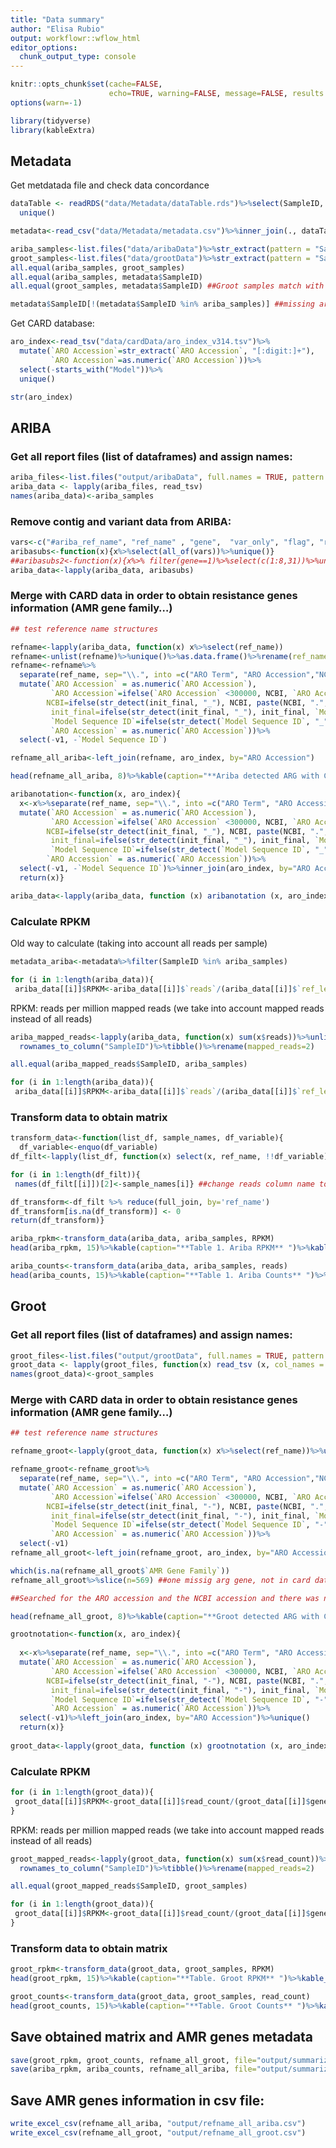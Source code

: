 ```yaml
---
title: "Data summary"
author: "Elisa Rubio"
output: workflowr::wflow_html
editor_options:
  chunk_output_type: console
---
```


```r
knitr::opts_chunk$set(cache=FALSE,
                      echo=TRUE, warning=FALSE, message=FALSE, results ='markup')
options(warn=-1)
```

```r
library(tidyverse)
library(kableExtra)
```

## Metadata 

Get metdatada file and check data concordance
```r
dataTable <- readRDS("data/Metadata/dataTable.rds")%>%select(SampleID, InitialReads)%>%
  unique()

metadata<-read_csv("data/Metadata/metadata.csv")%>%inner_join(., dataTable, by="SampleID")

ariba_samples<-list.files("data/aribaData")%>%str_extract(pattern = "Sample_\\d+")
groot_samples<-list.files("data/grootData")%>%str_extract(pattern = "Sample_\\d+")
all.equal(ariba_samples, groot_samples)
all.equal(ariba_samples, metadata$SampleID)
all.equal(groot_samples, metadata$SampleID) ##Groot samples match with metadata

metadata$SampleID[!(metadata$SampleID %in% ariba_samples)] ##missing ariba sample (Sample 83 is now included)

```

Get CARD database: 

```r
aro_index<-read_tsv("data/cardData/aro_index_v314.tsv")%>%
  mutate(`ARO Accession`=str_extract(`ARO Accession`, "[:digit:]+"),
         `ARO Accession`=as.numeric(`ARO Accession`))%>%                                                                   
  select(-starts_with("Model"))%>%
  unique()

str(aro_index)
```


## ARIBA

### Get all report files (list of dataframes) and assign names:

```r
ariba_files<-list.files("output/aribaData", full.names = TRUE, pattern ="ariba_report.tsv")
ariba_data <- lapply(ariba_files, read_tsv)
names(ariba_data)<-ariba_samples
```

### Remove contig and variant data from ARIBA:

```r
vars<-c("#ariba_ref_name", "ref_name" , "gene",  "var_only", "flag", "reads", "cluster", "ref_len", "free_text" )
aribasubs<-function(x){x%>%select(all_of(vars))%>%unique()}
##aribasubs2<-function(x){x%>% filter(gene==1)%>%select(c(1:8,31))%>%unique()} ##Only coding sequences
ariba_data<-lapply(ariba_data, aribasubs)
```

### Merge with CARD data in order to obtain resistance genes information (AMR gene family...)

```r
## test reference name structures

refname<-lapply(ariba_data, function(x) x%>%select(ref_name))
refname<-unlist(refname)%>%unique()%>%as.data.frame()%>%rename(ref_name=1)
refname<-refname%>%
  separate(ref_name, sep="\\.", into =c("ARO Term", "ARO Accession","NCBI","init_final","Model Sequence ID","v1") , remove = FALSE)%>%
  mutate(`ARO Accession` = as.numeric(`ARO Accession`),
         `ARO Accession`=ifelse(`ARO Accession` <300000, NCBI, `ARO Accession`),
        NCBI=ifelse(str_detect(init_final, "_"), NCBI, paste(NCBI, ".", init_final)),
         init_final=ifelse(str_detect(init_final, "_"), init_final, `Model Sequence ID`),
         `Model Sequence ID`=ifelse(str_detect(`Model Sequence ID`, "_"), v1, `Model Sequence ID`),
         `ARO Accession` = as.numeric(`ARO Accession`))%>%
  select(-v1, -`Model Sequence ID`)

refname_all_ariba<-left_join(refname, aro_index, by="ARO Accession")

head(refname_all_ariba, 8)%>%kable(caption="**Ariba detected ARG with CARD information** ")%>%kable_paper("striped")%>%scroll_box(width = "100%")
```


```r
aribanotation<-function(x, aro_index){
  x<-x%>%separate(ref_name, sep="\\.", into =c("ARO Term", "ARO Accession","NCBI","init_final","Model Sequence ID","v1") , remove = FALSE)%>%
  mutate(`ARO Accession` = as.numeric(`ARO Accession`),
         `ARO Accession`=ifelse(`ARO Accession` <300000, NCBI, `ARO Accession`),
        NCBI=ifelse(str_detect(init_final, "_"), NCBI, paste(NCBI, ".", init_final)),
         init_final=ifelse(str_detect(init_final, "_"), init_final, `Model Sequence ID`),
         `Model Sequence ID`=ifelse(str_detect(`Model Sequence ID`, "_"), v1, `Model Sequence ID`),
        `ARO Accession` = as.numeric(`ARO Accession`))%>%
  select(-v1, -`Model Sequence ID`)%>%inner_join(aro_index, by="ARO Accession")
  return(x)}

ariba_data<-lapply(ariba_data, function (x) aribanotation (x, aro_index ))

```

### Calculate RPKM 

Old way to calculate (taking into account all reads per sample)
```r
metadata_ariba<-metadata%>%filter(SampleID %in% ariba_samples)

for (i in 1:length(ariba_data)){
 ariba_data[[i]]$RPKM<-ariba_data[[i]]$`reads`/(ariba_data[[i]]$`ref_len`/1000 * metadata_ariba$InitialReads[i]/1000000)}
```

RPKM: reads per million mapped reads (we take into account mapped reads instead of all reads)
```r
ariba_mapped_reads<-lapply(ariba_data, function(x) sum(x$reads))%>%unlist()%>%as.data.frame()%>%
  rownames_to_column("SampleID")%>%tibble()%>%rename(mapped_reads=2)

all.equal(ariba_mapped_reads$SampleID, ariba_samples)

for (i in 1:length(ariba_data)){
 ariba_data[[i]]$RPKM<-ariba_data[[i]]$`reads`/(ariba_data[[i]]$`ref_len`/1000 * ariba_mapped_reads$mapped_reads[i]/1000000)}
```


### Transform data to obtain matrix 

```r
transform_data<-function(list_df, sample_names, df_variable){
  df_variable<-enquo(df_variable)
df_filt<-lapply(list_df, function(x) select(x, ref_name, !!df_variable)) ##select variables

for (i in 1:length(df_filt)){
 names(df_filt[[i]])[2]<-sample_names[i]} ##change reads column name to sample name

df_transform<-df_filt %>% reduce(full_join, by='ref_name')
df_transform[is.na(df_transform)] <- 0
return(df_transform)}
```

```r
ariba_rpkm<-transform_data(ariba_data, ariba_samples, RPKM)
head(ariba_rpkm, 15)%>%kable(caption="**Table 1. Ariba RPKM** ")%>%kable_paper("striped")%>%scroll_box(width = "100%")
```

```r
ariba_counts<-transform_data(ariba_data, ariba_samples, reads)
head(ariba_counts, 15)%>%kable(caption="**Table 1. Ariba Counts** ")%>%kable_paper("striped")%>%scroll_box(width = "100%")
```


## Groot

### Get all report files (list of dataframes) and assign names:

```r
groot_files<-list.files("output/grootData", full.names = TRUE, pattern ="groot.report.tsv")
groot_data <- lapply(groot_files, function(x) read_tsv (x, col_names = c("ref_name", "read_count", "gene_length", "coverage_cigar")))
names(groot_data)<-groot_samples
```

### Merge with CARD data in order to obtain resistance genes information (AMR gene family...)

```r
## test reference name structures

refname_groot<-lapply(groot_data, function(x) x%>%select(ref_name))%>%unlist()%>%unique()%>%as.data.frame()%>%rename(ref_name=1)

refname_groot<-refname_groot%>%
  separate(ref_name, sep="\\.", into =c("ARO Term", "ARO Accession","NCBI","init_final","Model Sequence ID","v1") , remove = FALSE)%>%
  mutate(`ARO Accession` = as.numeric(`ARO Accession`),
         `ARO Accession`=ifelse(`ARO Accession` <300000, NCBI, `ARO Accession`),
        NCBI=ifelse(str_detect(init_final, "-"), NCBI, paste(NCBI, ".", init_final)),
         init_final=ifelse(str_detect(init_final, "-"), init_final, `Model Sequence ID`),
         `Model Sequence ID`=ifelse(str_detect(`Model Sequence ID`, "-"), v1, `Model Sequence ID`),
         `ARO Accession` = as.numeric(`ARO Accession`))%>%
  select(-v1)
refname_all_groot<-left_join(refname_groot, aro_index, by="ARO Accession")

which(is.na(refname_all_groot$`AMR Gene Family`))
refname_all_groot%>%slice(n=569) ##one missig arg gene, not in card database.

##Searched for the ARO accession and the NCBI accession and there was nothing as a resistance gene to chloramphenicol. 

head(refname_all_groot, 8)%>%kable(caption="**Groot detected ARG with CARD information** ")%>%kable_paper("striped")%>%scroll_box(width = "100%")
```

```r
grootnotation<-function(x, aro_index){
  
  x<-x%>%separate(ref_name, sep="\\.", into =c("ARO Term", "ARO Accession","NCBI","init_final","Model Sequence ID","v1") , remove = FALSE)%>%
  mutate(`ARO Accession` = as.numeric(`ARO Accession`),
         `ARO Accession`=ifelse(`ARO Accession` <300000, NCBI, `ARO Accession`),
        NCBI=ifelse(str_detect(init_final, "-"), NCBI, paste(NCBI, ".", init_final)),
         init_final=ifelse(str_detect(init_final, "-"), init_final, `Model Sequence ID`),
         `Model Sequence ID`=ifelse(str_detect(`Model Sequence ID`, "-"), v1, `Model Sequence ID`),
         `ARO Accession` = as.numeric(`ARO Accession`))%>%
  select(-v1)%>%left_join(aro_index, by="ARO Accession")%>%unique()
  return(x)}
  
groot_data<-lapply(groot_data, function (x) grootnotation (x, aro_index ))
```

### Calculate RPKM

```r
for (i in 1:length(groot_data)){
 groot_data[[i]]$RPKM<-groot_data[[i]]$read_count/(groot_data[[i]]$gene_length/1000 * metadata$InitialReads[i]/1000000)
}
```

RPKM: reads per million mapped reads (we take into account mapped reads instead of all reads)
```r
groot_mapped_reads<-lapply(groot_data, function(x) sum(x$read_count))%>%unlist()%>%as.data.frame()%>%
  rownames_to_column("SampleID")%>%tibble()%>%rename(mapped_reads=2)

all.equal(groot_mapped_reads$SampleID, groot_samples)

for (i in 1:length(groot_data)){
 groot_data[[i]]$RPKM<-groot_data[[i]]$read_count/(groot_data[[i]]$gene_length/1000 * groot_mapped_reads$mapped_reads[i]/1000000)
}
```

### Transform data to obtain matrix 

```r
groot_rpkm<-transform_data(groot_data, groot_samples, RPKM)
head(groot_rpkm, 15)%>%kable(caption="**Table. Groot RPKM** ")%>%kable_paper("striped")%>%scroll_box(width = "100%")
```

```r
groot_counts<-transform_data(groot_data, groot_samples, read_count)
head(groot_counts, 15)%>%kable(caption="**Table. Groot Counts** ")%>%kable_paper("striped")%>%scroll_box(width = "100%")
```

## Save obtained matrix and AMR genes metadata

```r
save(groot_rpkm, groot_counts, refname_all_groot, file="output/summarized_groot.RDA")
save(ariba_rpkm, ariba_counts, refname_all_ariba, file="output/summarized_ariba.RDA")
```

## Save AMR genes information in csv file:

```r
write_excel_csv(refname_all_ariba, "output/refname_all_ariba.csv")
write_excel_csv(refname_all_groot, "output/refname_all_groot.csv")
```

